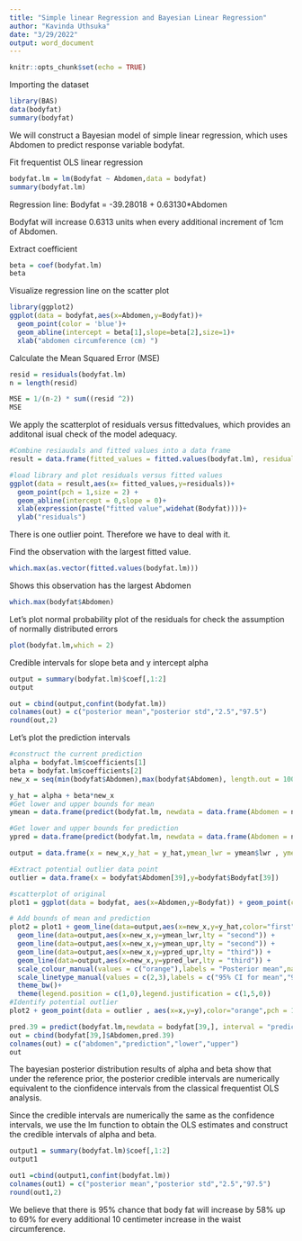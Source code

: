 ---
title: "Simple linear Regression and Bayesian Linear Regression"
author: "Kavinda Uthsuka"
date: "3/29/2022"
output: word_document
---

```{r setup, include=FALSE}
knitr::opts_chunk$set(echo = TRUE)
```

Importing the dataset
```{r}
library(BAS)
data(bodyfat)
summary(bodyfat)
```
We will construct a Bayesian model of simple linear regression, which uses Abdomen to predict response variable bodyfat.

Fit frequentist OLS linear regression
```{r}
bodyfat.lm = lm(Bodyfat ~ Abdomen,data = bodyfat)
summary(bodyfat.lm)
```
Regression line:
  Bodyfat = -39.28018 + 0.63130*Abdomen

Bodyfat will increase 0.6313 units when every additional increment of 1cm of Abdomen.


Extract coefficient
```{r}
beta = coef(bodyfat.lm)
beta
```

Visualize regression line on the scatter plot
```{r}
library(ggplot2)
ggplot(data = bodyfat,aes(x=Abdomen,y=Bodyfat))+
  geom_point(color = 'blue')+
  geom_abline(intercept = beta[1],slope=beta[2],size=1)+
  xlab("abdomen circumference (cm) ")
```

Calculate the Mean Squared Error (MSE)
```{r}
resid = residuals(bodyfat.lm)
n = length(resid)

MSE = 1/(n-2) * sum((resid ^2))
MSE
```
We apply the scatterplot of residuals versus fittedvalues, which provides an additonal isual check of the model adequacy.
```{r}
#Combine resiaudals and fitted values into a data frame
result = data.frame(fitted_values = fitted.values(bodyfat.lm), residuals = residuals(bodyfat.lm))

#load library and plot residuals versus fitted values
ggplot(data = result,aes(x= fitted_values,y=residuals))+
  geom_point(pch = 1,size = 2) + 
  geom_abline(intercept = 0,slope = 0)+
  xlab(expression(paste("fitted value",widehat(Bodyfat))))+
  ylab("residuals")
```
There is one outlier point. Therefore we have to deal with it.

Find the observation with the largest fitted value.
```{r}
which.max(as.vector(fitted.values(bodyfat.lm)))
```
Shows this observation has the largest Abdomen
```{r}
which.max(bodyfat$Abdomen)
```
Let's plot normal probability plot of the residuals for check the assumption of normally distributed errors
```{r}
plot(bodyfat.lm,which = 2)
```

Credible intervals for slope beta and y intercept alpha
```{r}
output = summary(bodyfat.lm)$coef[,1:2]
output
```
```{r}
out = cbind(output,confint(bodyfat.lm))
colnames(out) = c("posterior mean","posterior std","2.5","97.5")
round(out,2)
```
Let's plot the prediction intervals
```{r}
#construct the current prediction
alpha = bodyfat.lm$coefficients[1]
beta = bodyfat.lm$coefficients[2]
new_x = seq(min(bodyfat$Abdomen),max(bodyfat$Abdomen), length.out = 100)

y_hat = alpha + beta*new_x
#Get lower and upper bounds for mean
ymean = data.frame(predict(bodyfat.lm, newdata = data.frame(Abdomen = new_x), interval = "confidence",level = 0.95))

#Get lower and upper bounds for prediction
ypred = data.frame(predict(bodyfat.lm, newdata = data.frame(Abdomen = new_x), interval = "prediction",level = 0.95))

output = data.frame(x = new_x,y_hat = y_hat,ymean_lwr = ymean$lwr , ymean_upr = ymean$upr, ypred_lwr = ypred$lwr , ypred_upr = ypred$upr)

#Extract potential outlier data point
outlier = data.frame(x = bodyfat$Abdomen[39],y=bodyfat$Bodyfat[39])

#scatterplot of original
plot1 = ggplot(data = bodyfat, aes(x=Abdomen,y=Bodyfat)) + geom_point(color = "blue")

# Add bounds of mean and prediction
plot2 = plot1 + geom_line(data=output,aes(x=new_x,y=y_hat,color="first"),lty = 1)+
  geom_line(data=output,aes(x=new_x,y=ymean_lwr,lty = "second")) +
  geom_line(data=output,aes(x=new_x,y=ymean_upr,lty = "second")) +
  geom_line(data=output,aes(x=new_x,y=ypred_upr,lty = "third")) +
  geom_line(data=output,aes(x=new_x,y=ypred_lwr,lty = "third")) + 
  scale_colour_manual(values = c("orange"),labels = "Posterior mean",name = "") +
  scale_linetype_manual(values = c(2,3),labels = c("95% CI for mean","95% CI for predictions"),name = "")+
  theme_bw()+
  theme(legend.position = c(1,0),legend.justification = c(1,5,0))
#Identify potential outlier
plot2 + geom_point(data = outlier , aes(x=x,y=y),color="orange",pch = 1,cex=6)

```


```{r}
pred.39 = predict(bodyfat.lm,newdata = bodyfat[39,], interval = "prediction", level = 0.95)
out = cbind(bodyfat[39,]$Abdomen,pred.39)
colnames(out) = c("abdomen","prediction","lower","upper")
out
```
The bayesian posterior distribution results of alpha and beta show that under the reference prior, the posterior credible intervals are numerically equivalent to the cionfidence intervals from the classical frequentist OLS analysis.

Since the credible intervals are numerically the same as the confidence intervals, we use the lm function to obtain the OLS estimates and construct the  credible intervals of alpha and beta.

```{r}
output1 = summary(bodyfat.lm)$coef[,1:2]
output1

out1 =cbind(output1,confint(bodyfat.lm))
colnames(out1) = c("posterior mean","posterior std","2.5","97.5")
round(out1,2)
```
We believe that there is 95% chance that body fat will increase by 58% up to 69% for every additional 10 centimeter increase in the waist circumference.

